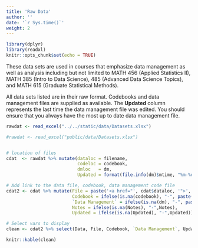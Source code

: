 ```yaml
---
title: 'Raw Data'
author: ''
date: '`r Sys.time()`'
weight: 2
---
```


```r
library(dplyr)
library(readxl)
knitr::opts_chunk$set(echo = TRUE)
```

These data sets are used in courses that emphasize data management as well as analysis including but not limited to MATH 456 (Applied Statistics II), MATH 385 (Intro to Data Science), 485 (Advanced Data Science Topics), and MATH 615 (Graduate Statistical Methods).

All data sets listed are in their raw format. Codebooks and data management
files are supplied as available. The **Updated** column represents the
last time the data management file was edited. You should ensure that
you always have the most up to date data management file. 

```r
rawdat <- read_excel("../../static/data/Datasets.xlsx")

#rawdat <- read_excel("public/data/Datasets.xlsx")


# location of files
cdat  <- rawdat %>% mutate(dataloc = filename, 
                           codeloc = codebook, 
                           dmloc   = dm,
                           Updated = format(file.info(dm)$mtime, "%m-%d-%y"))

# Add link to the data file, codebook, data management code file
cdat2 <- cdat %>% mutate(File = paste('<a href="', cdat$dataloc, '">', cdat$filename, '</a>', sep=""), 
                         Codebook = ifelse(is.na(codebook), "-", paste('<a href="', codeloc, '">', codebook, '</a>', sep="")), 
                         `Data Management` = ifelse(is.na(dm), "-", paste('<a href="', dmloc, '">', dm, '</a>', sep="")), 
                         Notes = ifelse(is.na(Notes), "-",Notes),
                         Updated = ifelse(is.na(Updated), "-",Updated))

# Select vars to display
clean <- cdat2 %>% select(Data, File, Codebook, `Data Management`, Updated, Notes)

```

<!-- unholy hack to make following two tables less wide and the same wide -->
<style type="text/css">
table {
   max-width: 50%;
}
</style>

```r
knitr::kable(clean)
```
